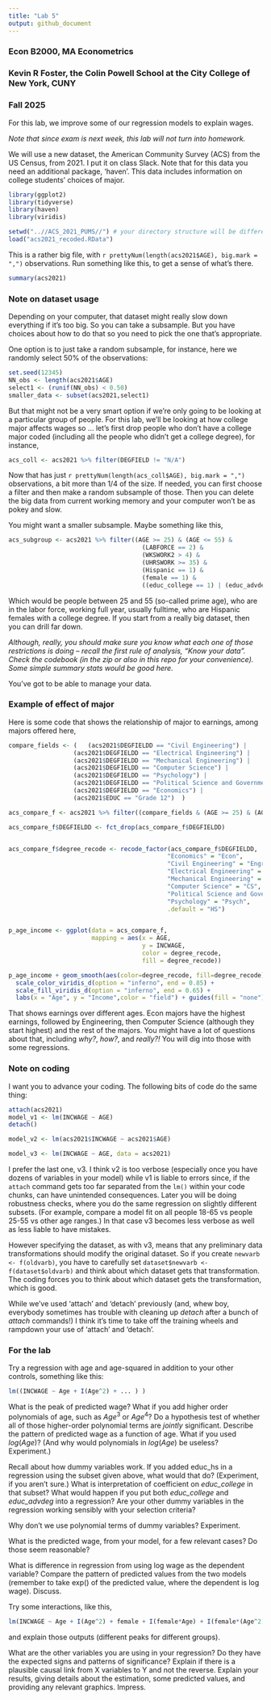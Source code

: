 ---
title: "Lab 5"
output: github_document
---
### Econ B2000, MA Econometrics
### Kevin R Foster, the Colin Powell School at the City College of New York, CUNY
### Fall 2025

For this lab, we improve some of our regression models to explain wages.

*Note that since exam is next week, this lab will not turn into homework.*

We will use a new dataset, the American Community Survey (ACS) from the US Census, from 2021. I put it on class Slack. Note that for this data you need an additional package, 'haven'. This data includes information on college students' choices of major.

```{r warning=FALSE, message=FALSE}
library(ggplot2)
library(tidyverse)
library(haven)
library(viridis)

setwd("..//ACS_2021_PUMS//") # your directory structure will be different
load("acs2021_recoded.RData")

```
This is a rather big file, with `r prettyNum(length(acs2021$AGE), big.mark = ",")` observations. Run something like this, to get a sense of what's there. 

```{r eval=FALSE}
summary(acs2021)
```

### Note on dataset usage
Depending on your computer, that dataset might really slow down everything if it's too big. So you can take a subsample. But you have choices about how to do that so you need to pick the one that's appropriate.

One option is to just take a random subsample, for instance, here we randomly select 50% of the observations:
```{r eval=FALSE}
set.seed(12345)
NN_obs <- length(acs2021$AGE)
select1 <- (runif(NN_obs) < 0.50)
smaller_data <- subset(acs2021,select1)

```

But that might not be a very smart option if we're only going to be looking at a particular group of people. For this lab, we'll be looking at how college major affects wages so ... let's first drop people who don't have a college major coded (including all the people who didn't get a college degree), for instance,

```{r}
acs_coll <- acs2021 %>% filter(DEGFIELD != "N/A")

```
Now that has just `r prettyNum(length(acs_coll$AGE), big.mark = ",")` observations, a bit more than 1/4 of the size. If needed, you can first choose a filter and then make a random subsample of those. Then you can delete the big data from current working memory and your computer won't be as pokey and slow.

You might want a smaller subsample. Maybe something like this,
```{r eval=FALSE}
acs_subgroup <- acs2021 %>% filter((AGE >= 25) & (AGE <= 55) & 
                                     (LABFORCE == 2) & 
                                     (WKSWORK2 > 4) & 
                                     (UHRSWORK >= 35) &
                                     (Hispanic == 1) & 
                                     (female == 1) & 
                                     ((educ_college == 1) | (educ_advdeg == 1)))
```
Which would be people between 25 and 55 (so-called prime age), who are in the labor force, working full year, usually fulltime, who are Hispanic females with a college degree. If you start from a really big dataset, then you can drill far down.

*Although, really, you should make sure you know what each one of those restrictions is doing -- recall the first rule of analysis, "Know your data". Check the codebook (in the zip or also in this repo for your convenience). Some simple summary stats would be good here.*

You've got to be able to manage your data.

### Example of effect of major
Here is some code that shows the relationship of major to earnings, among majors offered here,

```{r message=FALSE}

compare_fields <- (   (acs2021$DEGFIELDD == "Civil Engineering") |
                  (acs2021$DEGFIELDD == "Electrical Engineering") |
                  (acs2021$DEGFIELDD == "Mechanical Engineering") |
                  (acs2021$DEGFIELDD == "Computer Science") | 
                  (acs2021$DEGFIELDD == "Psychology") |
                  (acs2021$DEGFIELDD == "Political Science and Government") |
                  (acs2021$DEGFIELDD == "Economics") |
                  (acs2021$EDUC == "Grade 12")  )

acs_compare_f <- acs2021 %>% filter((compare_fields & (AGE >= 25) & (AGE <= 65)) )

acs_compare_f$DEGFIELDD <- fct_drop(acs_compare_f$DEGFIELDD)


acs_compare_f$degree_recode <- recode_factor(acs_compare_f$DEGFIELDD, 
                                            "Economics" = "Econ",
                                            "Civil Engineering" = "Engr",
                                            "Electrical Engineering" = "Engr",
                                            "Mechanical Engineering" = "Engr",
                                            "Computer Science" = "CS",
                                            "Political Science and Government" = "PoliSci",
                                            "Psychology" = "Psych",
                                            .default = "HS")


p_age_income <- ggplot(data = acs_compare_f,
                       mapping = aes(x = AGE,
                                     y = INCWAGE,
                                     color = degree_recode,
                                     fill = degree_recode))

p_age_income + geom_smooth(aes(color=degree_recode, fill=degree_recode)) + 
  scale_color_viridis_d(option = "inferno", end = 0.85) + 
  scale_fill_viridis_d(option = "inferno", end = 0.65) + 
  labs(x = "Age", y = "Income",color = "field") + guides(fill = "none")


```

That shows earnings over different ages. Econ majors have the highest earnings, followed by Engineering, then Computer Science (although they start highest) and the rest of the majors. You might have a lot of questions about that, including *why?*, *how?*, and *really?!* You will dig into those with some regressions.

### Note on coding
I want you to advance your coding. The following bits of code do the same thing:
```{r eval=FALSE}

attach(acs2021)
model_v1 <- lm(INCWAGE ~ AGE)
detach()

model_v2 <- lm(acs2021$INCWAGE ~ acs2021$AGE)

model_v3 <- lm(INCWAGE ~ AGE, data = acs2021)

```
I prefer the last one, v3. I think v2 is too verbose (especially once you have dozens of variables in your model) while v1 is liable to errors since, if the `attach` command gets too far separated from the `lm()` within your code chunks, can have unintended consequences. Later you will be doing robustness checks, where you do the same regression on slightly different subsets. (For example, compare a model fit on all people 18-65 vs people 25-55 vs other age ranges.) In that case v3 becomes less verbose as well as less liable to have mistakes.

However specifying the dataset, as with v3, means that any preliminary data transformations should modify the original dataset. So if you create `newvarb <- f(oldvarb)`, you have to carefully set `dataset$newvarb <- f(dataset$oldvarb)` and think about which dataset gets that transformation. The coding forces you to think about which dataset gets the transformation, which is good.

While we've used 'attach' and 'detach' previously (and, whew boy, everybody sometimes has trouble with cleaning up *detach* after a bunch of *attach* commands!) I think it's  time to take off the training wheels and rampdown your use of 'attach' and 'detach'.


### For the lab
Try a regression with age and age-squared in addition to your other controls, something like this:

```{r eval=FALSE}
lm((INCWAGE ~ Age + I(Age^2) + ... ) )

```

What is the peak of predicted wage? What if you add higher order polynomials of age, such as $Age^3$ or $Age^4$? Do a hypothesis test of whether all of those higher-order polynomial terms are *jointly* significant. Describe the pattern of predicted wage as a function of age. What if you used $log(Age)$? (And why would polynomials in $log(Age)$ be useless? Experiment.)

Recall about how dummy variables work. If you added educ_hs in a regression using the subset given above, what would that do? (Experiment, if you aren't sure.) What is interpretation of coefficient on *educ_college* in that subset? What would happen if you put both *educ_college* and *educ_advdeg* into a regression? Are your other dummy variables in the regression working sensibly with your selection criteria?

Why don't we use polynomial terms of dummy variables? Experiment.

What is the predicted wage, from your model, for a few relevant cases? Do those seem reasonable?

What is difference in regression from using log wage as the dependent variable? Compare the pattern of predicted values from the two models (remember to take exp() of the predicted value, where the dependent is log wage). Discuss.

Try some interactions, like this,
```{r eval=FALSE}
lm(INCWAGE ~ Age + I(Age^2) + female + I(female*Age) + I(female*(Age^2) + ... ) 
```
and explain those outputs (different peaks for different groups).

What are the other variables you are using in your regression? Do they have the expected signs and patterns of significance? Explain if there is a plausible causal link from X variables to Y and not the reverse. Explain your results, giving details about the estimation, some predicted values, and providing any relevant graphics. Impress.

